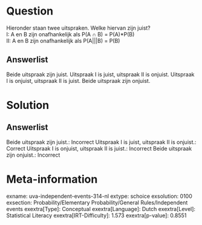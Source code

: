 Question
========

Hieronder staan twee uitspraken. Welke hiervan zijn juist?\
I: A en B zijn onafhankelijk als P(A ∩ B) = P(A)\*P(B)\
II: A en B zijn onafhankelijk als P(A\|\|\|B) = P(B)

Answerlist
----------

Beide uitspraak zijn juist.
Uitspraak I is juist, uitspraak II is onjuist.
Uitspraak I is onjuist, uitspraak II is juist.
Beide uitspraak zijn onjuist.

Solution
========

Answerlist
----------

Beide uitspraak zijn juist.: Incorrect
Uitspraak I is juist, uitspraak II is onjuist.: Correct
Uitspraak I is onjuist, uitspraak II is juist.: Incorrect
Beide uitspraak zijn onjuist.: Incorrect

Meta-information
================
exname: uva-independent-events-314-nl
extype: schoice
exsolution: 0100
exsection: Probability/Elementary Probability/General Rules/Independent events
exextra[Type]: Conceptual
exextra[Language]: Dutch
exextra[Level]: Statistical Literacy
exextra[IRT-Difficulty]: 1.573
exextra[p-value]: 0.8551
